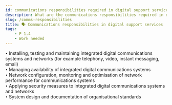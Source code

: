 ```yaml
---
id: communications responsibilities required in digital support services
description: What are the communications responsibilities required in digital support services
slug: /comms-responsibilities
title: 🗣️ Communications responsibilities in digital support services
tags:
    - P 1.4
    - Work needed
---
```


`•` Installing, testing and maintaining integrated digital communications systems and networks (for example telephony, video, instant messaging, email) <br />
`•` Managing availability of integrated digital communications systems <br />
`•` Network configuration, monitoring and optimisation of network performance for communications systems <br />
`•` Applying security measures to integrated digital communications systems and networks <br />
`•` System design and documentation of organisational standards <br />
